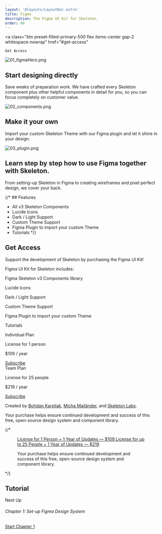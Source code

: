 ```yaml
---
layout: '@layouts/LayoutDoc.astro'
title: Figma
description: The Figma UI Kit for Skeleton.
order: 60
---
```




<a
    class="btn preset-filled-primary-500 flex items-center gap-2 whitespace-nowrap"
    href="#get-access"
  >
    Get Access
  </a>

![01_figmaHero.png](/src/content/docs/get-started/assets/01_figmaHero.png)

## Start designing directly
Save weeks of preparation work. We have crafted every Skeleton component plus other helpful components in detail for you, so you can focus completely on customer value.

![02_components.png](/src/content/docs/get-started/assets/02_components.png)

## Make it your own
Import your custom Skeleton Theme with our Figma plugin and let it shine in your design.

![03_plugin.png](/src/content/docs/get-started/assets/03_plugin.png)

## Learn step by step how to use Figma together with Skeleton.
From setting-up Skeleton in Figma to creating wireframes and pixel perfect design, we cover your back.

{/* ## Features
- All v3 Skeleton Components
- Lucide Icons
- Dark / Light Support
- Custom Theme Support
- Figma Plugin to import your custom Theme
- Tutorials */}

## Get Access
Support the development of Skeleton by purchasing the Figma UI Kit!

<div class="flex flex-row bg-surface-50-950 rounded-container border border-surface-100-900 shadow-lg overflow-hidden">
 <div class="flex flex-col p-8 w-full">
 <span class="text-xl font-semibold h-full">Figma UI Kit for Skeleton includes:</span>
   <div class="flex flex-col gap-3">
     <div class="flex flex-row items-center gap-2">
       <div class="flex w-5 h-5 preset-tonal-primary rounded-full justify-center items-center"> <Check size="12"/></div>
         <p>Figma Skeleton v3 Components library</p>
     </div>

 <div class="flex flex-row items-center gap-2">
 <div class="flex w-5 h-5 preset-tonal-primary rounded-full justify-center items-center"><Check size="12"/></div>
 <p>Lucide Icons</p>
 </div>

 <div class="flex flex-row items-center gap-2">
 <div class="flex w-5 h-5 preset-tonal-primary rounded-full justify-center items-center"><Check size="12"/></div>
 <p>Dark / Light Support</p>
 </div>

 <div class="flex flex-row items-center gap-2">
 <div class="flex w-5 h-5 preset-tonal-primary rounded-full justify-center items-center"><Check size="12"/></div>
 <p>Custom Theme Support</p>
 </div>

 <div class="flex flex-row items-center gap-2">
 <div class="flex w-5 h-5 preset-tonal-primary rounded-full justify-center items-center"><Check size="12"/></div>
 <p>Figma Plugin to import your custom Theme</p>
 </div>

 <div class="flex flex-row items-center gap-2">
 <div class="flex w-5 h-5 preset-tonal-primary rounded-full justify-center items-center"><Check size="12"/></div>
 <p>Tutorials</p>
 </div>
 
 </div>


 </div>

 <div class="flex flex-col bg-surface-50-950 w-full border-l">
 
 <div class="flex flex-col gap-1 p-8 border-b">
 <span class="text-xl font-semibold">Individual Plan</span>
 <p class="text-sm text-surface-400-600 pb-12">License for 1 person</p>

<div class="flex flex-row justify-between">

 <div class="flex flex-row gap-1 items-end ">
 
 <span class="text-4xl font-semibold">$109</span> 
 <span class="text-surface-400-600">/ year </span>
 </div>
 <a href="https://polar.sh/skeleton-kit/products/d61c9909-1d23-4934-83fc-fa936a9db3d6" class="btn self-end preset-filled-primary-500 flex items-center gap-2">
				Subscribe
			</a>
 </div>
 </div>


  <div class="flex flex-col gap-1 p-8">
 <span class="text-xl font-semibold">Team Plan</span>
 <p class="text-sm text-surface-400-600 pb-12">License for 25 people</p>

<div class="flex flex-row justify-between">

 <div class="flex flex-row gap-1 items-end ">
 
 <span class="text-4xl font-semibold">$219</span> 
 <span class="text-surface-400-600">/ year </span>
 </div>
 <a href="https://polar.sh/skeleton-kit/products/a37848ad-cc61-4f86-997e-d15bd311316a" class="btn self-end preset-filled-primary-500 flex items-center gap-2">
				Subscribe
			</a>
 </div>
 </div>

 	
 </div>
 
 </div>

 

Created by [Bohdan Karpliak](https://www.linkedin.com/in/bohdan-karpliak-659a41162/), [Micha Mailänder](https://www.linkedin.com/in/micha-mail%C3%A4nder-548aba16a/), and [Skeleton Labs](https://www.skeletonlabs.co/).

Your purchase helps ensure continued development and success of this free, open-source design system and component library.


 

{/* <figure class="card-enhanced-gradient flex justify-center p-8">
	<div class="flex flex-col items-center gap-4">
		<div class="flex flex-col sm:flex-row gap-4">
			<a href="https://polar.sh/skeleton-kit/products/d61c9909-1d23-4934-83fc-fa936a9db3d6" class="btn preset-filled-primary-500 flex items-center gap-2">
				License for 1 Person + 1 Year of Updates — $109
			</a>
			<a href="https://polar.sh/skeleton-kit/products/a37848ad-cc61-4f86-997e-d15bd311316a" class="btn preset-filled-primary-500 flex items-center gap-2">
				License for up to 25 People + 1 Year of Updates — $219
			</a>
		</div>
		<p class="text-center text-surface-700-300">Your purchase helps ensure continued development and success of this free, open-source design system and component library.</p>
	</div>
</figure> */}


## Tutorial

<div class="w-full border border-surface-100-900 p-6 rounded-container flex flex-col items-center gap-8">
  <div class="flex flex-col items-center gap-1">
    <p class="text-surface-600-400">Next Up</p>
    <h6 class="h6">Chapter 1: Set-up Figma Design System</h6>
  </div>
 
  <a href="/docs/figma/tutorial-chapter-1" class="btn preset-filled-primary-500" > Start Chapter 1 <ArrowRight size="20" /></a>
</div>


